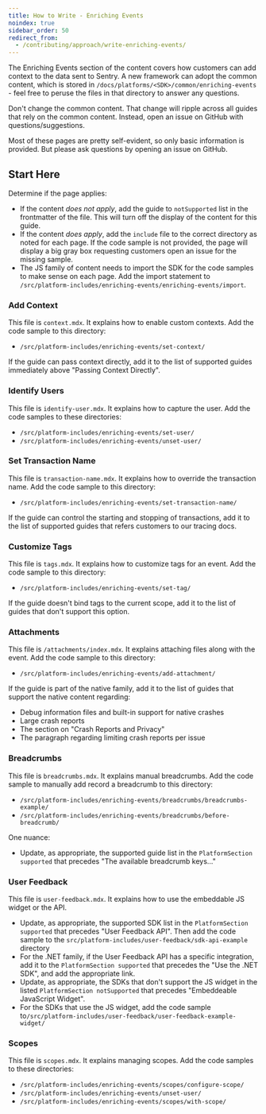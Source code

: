 ```yaml
---
title: How to Write - Enriching Events
noindex: true
sidebar_order: 50
redirect_from:
  - /contributing/approach/write-enriching-events/
---
```


The Enriching Events section of the content covers how customers can add context to the data sent to Sentry. A new framework can adopt the common content, which is stored in `/docs/platforms/<SDK>/common/enriching-events` - feel free to peruse the files in that directory to answer any questions.

<Alert >

Don't change the common content. That change will ripple across all guides that rely on the common content. Instead, open an issue on GitHub with questions/suggestions.

</Alert >

Most of these pages are pretty self-evident, so only basic information is provided. But please ask questions by opening an issue on GitHub.

## Start Here

Determine if the page applies:

- If the content _does not apply_, add the guide to `notSupported` list in the frontmatter of the file. This will turn off the display of the content for this guide.
- If the content _does apply_, add the `include` file to the correct directory as noted for each page. If the code sample is not provided, the page will display a big gray box requesting customers open an issue for the missing sample.
- The JS family of content needs to import the SDK for the code samples to make sense on each page. Add the import statement to `/src/platform-includes/enriching-events/enriching-events/import`.

### Add Context

This file is `context.mdx`. It explains how to enable custom contexts. Add the code sample to this directory:

- `/src/platform-includes/enriching-events/set-context/`

If the guide can pass context directly, add it to the list of supported guides immediately above "Passing Context Directly".

### Identify Users

This file is `identify-user.mdx`. It explains how to capture the user. Add the code samples to these directories:

- `/src/platform-includes/enriching-events/set-user/`
- `/src/platform-includes/enriching-events/unset-user/`

### Set Transaction Name

This file is `transaction-name.mdx`. It explains how to override the transaction name. Add the code sample to this directory:

- `/src/platform-includes/enriching-events/set-transaction-name/`

If the guide can control the starting and stopping of transactions, add it to the list of supported guides that refers customers to our tracing docs.

### Customize Tags

This file is `tags.mdx`. It explains how to customize tags for an event. Add the code sample to this directory:

- `/src/platform-includes/enriching-events/set-tag/`

If the guide doesn't bind tags to the current scope, add it to the list of guides that don't support this option.

### Attachments

This file is `/attachments/index.mdx`. It explains attaching files along with the event. Add the code sample to this directory:

- `/src/platform-includes/enriching-events/add-attachment/`

If the guide is part of the native family, add it to the list of guides that support the native content regarding:

- Debug information files and built-in support for native crashes
- Large crash reports
- The section on "Crash Reports and Privacy"
- The paragraph regarding limiting crash reports per issue

### Breadcrumbs

This file is `breadcrumbs.mdx`. It explains manual breadcrumbs. Add the code sample to manually add record a breadcrumb to this directory:

- `/src/platform-includes/enriching-events/breadcrumbs/breadcrumbs-example/`
- `/src/platform-includes/enriching-events/breadcrumbs/before-breadcrumb/`

One nuance:

- Update, as appropriate, the supported guide list in the `PlatformSection supported` that precedes "The available breadcrumb keys..."

### User Feedback

This file is `user-feedback.mdx`. It explains how to use the embeddable JS widget or the API.

- Update, as appropriate, the supported SDK list in the `PlatformSection supported` that precedes "User Feedback API".
  Then add the code sample to the `src/platform-includes/user-feedback/sdk-api-example` directory
- For the .NET family, if the User Feedback API has a specific integration, add it to the `PlatformSection supported` that precedes the "Use the .NET SDK", and add the appropriate link.
- Update, as appropriate, the SDKs that don't support the JS widget in the listed `PlatformSection notSupported` that precedes "Embeddeable JavaScript Widget".
- For the SDKs that use the JS widget, add the code sample to`/src/platform-includes/user-feedback/user-feedback-example-widget/`

### Scopes

This file is `scopes.mdx`. It explains managing scopes. Add the code samples to these directories:

- `/src/platform-includes/enriching-events/scopes/configure-scope/`
- `/src/platform-includes/enriching-events/unset-user/`
- `/src/platform-includes/enriching-events/scopes/with-scope/`
